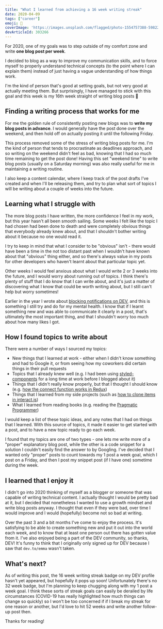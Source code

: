 ```yaml
---
title: "What I learned from achieving a 16 week writing streak"
date: 2020-04-09
tags: ["career"]
emoji: 📝
coverImage: 'https://images.unsplash.com/flagged/photo-1554757388-5982229b9ce7?ixlib=rb-1.2.1&ixid=eyJhcHBfaWQiOjEyMDd9&auto=format&fit=crop&w=1950&q=80'
devArticleId: 303266
--- 
```


For 2020, one of my goals was to step outside of my comfort zone and write **one blog post per week**.

I decided to blog as a way to improve my communication skills, and to force myself to properly understand technical concepts (to the point where I can explain them) instead of just having a vague understanding of how things work.

I'm the kind of person that's good at setting goals, but not very good at actually meeting them. But surprisingly, I have managed to stick with this goal and this week is my 16th week straight of writing blog posts 🎉

## Finding a writing process that works for me

For me the golden rule of consistently posting new blogs was to **write my blog posts in advance**. I would generally have the post done over the weekend, and then hold off on actually posting it until the following Friday.

This process removed some of the stress of writing blog posts for me. I'm the kind of person that tends to procrastinate as deadlines approach, and so writing on the weekend didn't feel as bad, knowing that I had so much time remaining to get the post done! Having this set "weekend time" to write blog posts (usually on a Saturday morning) was also really useful for me in maintaining a writing routine. 

I also keep a content calendar, where I keep track of the post drafts I've created and when I'll be releasing them, and try to plan what sort of topics I will be writing about a couple of weeks into the future.

## Learning what I struggle with

The more blog posts I have written, the more confidence I feel in my work, but this year hasn't all been smooth sailing. Some weeks I felt like the topic I had chosen had been done to death and were completely obvious things that everybody already knew about, and that I shouldn't bother writing about it because no one would read it. 

I try to keep in mind that what I consider to be "obvious" isn't - there would have been a time in the not too distant past when I wouldn't have known about that "obvious" thing either, and so there's always value in my posts for other developers who haven't learnt about that particular topic yet.

Other weeks I would feel anxious about what I would write 2 or 3 weeks into the future, and I would worry about running out of topics. I think there's plenty of stuff that I do know that I can write about, and it's just a matter of discovering what I know that could be worth writing about, but I still can't help but worry sometimes!

Earlier in the year I wrote about [blocking notifications on DEV](https://dev.to/emma/i-made-a-browser-extension-to-hide-reactions-and-notifications-on-dev-to-5fmb), and this is something I still try and do for my mental health. I know that if I learnt something new and was able to communicate it clearly in a post, that's ultimately the most important thing, and that I shouldn't worry too much about how many likes I got.

## How I found topics to write about

There were a number of ways I sourced my topics:

- New things that I learned at work - either when I didn't know something and had to Google it, or from seeing how my coworkers did certain things in their pull requests
- Topics that I already knew well (e.g. I had been using [styled-components](/react-styled-components/) for a long time at work before I blogged about it)
- Things that I didn't really know properly, but that I thought I should know (e.g. [how the connect function works in Redux](/redux-access-props-mapdispatchtoprops/))
- Things that I learned from my side projects (such as [how to clone items in interact.js](/interactjs-clone-on-drag/))
- What I learned from reading books (e.g. reading the [Pragmatic Programmer](/pragmatic-programmer/))

I would keep a list of these topic ideas, and any notes that I had on things that I learned. With this source of topics, it made it easier to get started with a post, and to have a new topic ready to go each week.

I found that my topics are one of two types - one lets me write more of a "proper" explanatory blog post, while the other is a code snippet for a solution I couldn't easily find the answer to by Googling. I've decided that I wanted only "proper" posts to count towards my 1 post a week goal, which I post on a Friday, and then I post my snippet post (if I have one) sometime during the week.

## I learned that I enjoy it

I didn't go into 2020 thinking of myself as a blogger or someone that was capable of writing technical content. I actually thought I would be pretty bad at it, but I decided that nonetheless I wanted to use a growth mindset and write blog posts anyway. I thought that even if they were bad, over time I would improve and I would (hopefully) become not so bad at writing.

Over the past 3 and a bit months I've come to enjoy the process. It's satisfying to be able to create something new and put it out into the world each week, and to know that at least one person out there has gotten value from it. I've also enjoyed being a part of the DEV community, so thanks, DEV! It's funny to think that I originally only signed up for DEV because I saw that `dev.to/emma` wasn't taken.

## What's next?

As of writing this post, the 16 week writing streak badge on my DEV profile hasn't yet appeared, but hopefully it pops up soon! Unfortunately there's no 32 week badge, but I'm planning to keep chugging along with my 1 post a week goal. I think these sorts of streak goals can easily be derailed by life circumstances (COVID-19 has really highlighted how much things can change so quickly) so I won't be too concerned if if I break my streak for one reason or another, but I'd love to hit 52 weeks and write another follow-up post then.

Thanks for reading!